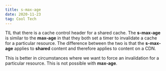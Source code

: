 ```yaml
---
title: s-max-age
date: 2020-11-23
tag: Cool Tech
---
```


TIL that there is a cache control header for a shared cache. The **s-max-age**
is similar to the **max-age** in that they both set a timer to invalidate a
cache for a particular resource. The difference between the two is that the
**s-max-age** applies to **shared** content and therefore applies to content on
a CDN.

This is better in circumstances where we want to force an invalidation for a
particular resource. This is not possible with **max-age**.
